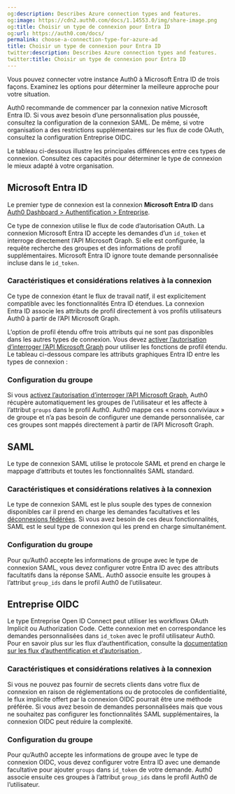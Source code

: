 ```yaml
---
og:description: Describes Azure connection types and features.
og:image: https://cdn2.auth0.com/docs/1.14553.0/img/share-image.png
og:title: Choisir un type de connexion pour Entra ID
og:url: https://auth0.com/docs/
permalink: choose-a-connection-type-for-azure-ad
title: Choisir un type de connexion pour Entra ID
twitter:description: Describes Azure connection types and features.
twitter:title: Choisir un type de connexion pour Entra ID
---
```


Vous pouvez connecter votre instance Auth0 à Microsoft Entra ID de trois façons. Examinez les options pour déterminer la meilleure approche pour votre situation.

Auth0 recommande de commencer par la connexion native Microsoft Entra ID. Si vous avez besoin d’une personnalisation plus poussée, consultez la configuration de la connexion SAML. De même, si votre organisation a des restrictions supplémentaires sur les flux de code OAuth, consultez la configuration Entreprise OIDC.

Le tableau ci-dessous illustre les principales différences entre ces types de connexion. Consultez ces capacités pour déterminer le type de connexion le mieux adapté à votre organisation.



## Microsoft Entra ID

Le premier type de connexion est la connexion **Microsoft Entra ID** dans [Auth0 Dashboard > Authentification > Entreprise](https://manage.auth0.com/dashboard/#/connections/enterprise).

Ce type de connexion utilise le flux de code d’autorisation OAuth. La connexion Microsoft Entra ID accepte les demandes d’un `id_token` et interroge directement l’API Microsoft Graph. Si elle est configurée, la requête recherche des groupes et des informations de profil supplémentaires. Microsoft Entra ID ignore toute demande personnalisée incluse dans le `id_token`.

### Caractéristiques et considérations relatives à la connexion

Ce type de connexion étant le flux de travail natif, il est explicitement compatible avec les fonctionnalités Entra ID étendues. La connexion Entra ID associe les attributs de profil directement à vos profils utilisateurs Auth0 à partir de l’API Microsoft Graph.

L’option de profil étendu offre trois attributs qui ne sont pas disponibles dans les autres types de connexion. Vous devez [activer l’autorisation d’interroger l’API Microsoft Graph](https://auth0.com/docs/authenticate/identity-providers/enterprise-identity-providers/azure-active-directory/v2#add-permissions) pour utiliser les fonctions de profil étendu. Le tableau ci-dessous compare les attributs graphiques Entra ID entre les types de connexion :



### Configuration du groupe

Si vous [activez l’autorisation d’interroger l’API Microsoft Graph](https://auth0.com/docs/authenticate/identity-providers/enterprise-identity-providers/azure-active-directory/v2#add-permissions), Auth0 récupère automatiquement les groupes de l’utilisateur et les affecte à l’attribut `groups` dans le profil Auth0. Auth0 mappe ces « noms conviviaux » de groupe et n’a pas besoin de configurer une demande personnalisée, car ces groupes sont mappés directement à partir de l’API Microsoft Graph.

## SAML

Le type de connexion SAML utilise le protocole SAML et prend en charge le mappage d’attributs et toutes les fonctionnalités SAML standard.

### Caractéristiques et considérations relatives à la connexion

Le type de connexion SAML est le plus souple des types de connexion disponibles car il prend en charge les demandes facultatives et les [déconnexions fédérées](https://docs.microsoft.com/en-us/azure/active-directory/develop/single-sign-out-saml-protocol). Si vous avez besoin de ces deux fonctionnalités, SAML est le seul type de connexion qui les prend en charge simultanément.

### Configuration du groupe

Pour qu’Auth0 accepte les informations de groupe avec le type de connexion SAML, vous devez configurer votre Entra ID avec des attributs facultatifs dans la réponse SAML. Auth0 associe ensuite les groupes à l’attribut `group_ids` dans le profil Auth0 de l’utilisateur.



## Entreprise OIDC

Le type Entreprise Open ID Connect peut utiliser les workflows OAuth Implicit ou Authorization Code. Cette connexion met en correspondance les demandes personnalisées dans `id_token` avec le profil utilisateur Auth0. Pour en savoir plus sur les flux d’authentification, consulte la [documentation sur les flux d’authentification et d’autorisation ](/login/flows).

### Caractéristiques et considérations relatives à la connexion

Si vous ne pouvez pas fournir de secrets clients dans votre flux de connexion en raison de réglementations ou de protocoles de confidentialité, le flux implicite offert par la connexion OIDC pourrait être une méthode préférée. Si vous avez besoin de demandes personnalisées mais que vous ne souhaitez pas configurer les fonctionnalités SAML supplémentaires, la connexion OIDC peut réduire la complexité.

### Configuration du groupe

Pour qu’Auth0 accepte les informations de groupe avec le type de connexion OIDC, vous devez configurer votre Entra ID avec une demande facultative pour ajouter `groups` dans `id_token` de votre demande. Auth0 associe ensuite ces groupes à l’attribut `group_ids` dans le profil Auth0 de l’utilisateur.